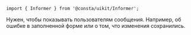 
```tsx
import { Informer } from '@consta/uikit/Informer';
```

Нужен, чтобы показывать пользователям сообщения. Например, об ошибке в заполненной форме
или о том, что изменения сохранились.

<InformerExampleBasic />

